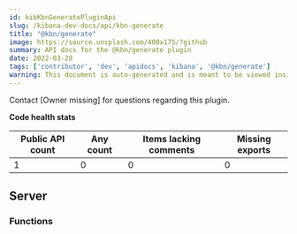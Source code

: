 ```yaml
---
id: kibKbnGeneratePluginApi
slug: /kibana-dev-docs/api/kbn-generate
title: "@kbn/generate"
image: https://source.unsplash.com/400x175/?github
summary: API docs for the @kbn/generate plugin
date: 2022-03-28
tags: ['contributor', 'dev', 'apidocs', 'kibana', '@kbn/generate']
warning: This document is auto-generated and is meant to be viewed inside our experimental, new docs system. Reach out in #docs-engineering for more info.
---
```




Contact [Owner missing] for questions regarding this plugin.

**Code health stats**

| Public API count  | Any count | Items lacking comments | Missing exports |
|-------------------|-----------|------------------------|-----------------|
| 1 | 0 | 0 | 0 |

## Server

### Functions
<DocDefinitionList data={kbnGenerateObj.server.functions}/>

